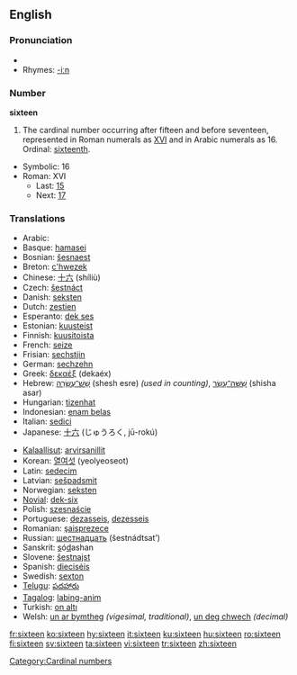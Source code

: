 ==English==
===Pronunciation===
* {{audio|en-us-sixteen.ogg|Audio (US)}}
*Rhymes: [[Rhymes:English:-iːn|-iːn]]

===Number===
'''sixteen'''
# The cardinal number occurring after fifteen and before seventeen, represented in Roman numerals as [[XVI]] and in Arabic numerals as 16.  Ordinal: [[sixteenth]].
*Symbolic: 16
*Roman: XVI
**Last: [[fifteen|15]]
**Next: [[seventeen|17]]

===Translations===
{{top}}
*Arabic: {{ARchar|[[ستة عشر]]}} {{Unicode|(síʈʈaʈ ʕášar)}}
*Basque: [[hamasei]]
*Bosnian: [[šesnaest]]
*Breton: [[c'hwezek]]
*Chinese: [[十六]] (shíliù)
*Czech: [[šestnáct]] 
*Danish: [[seksten]]
*Dutch: [[zestien]] {{f}}
*Esperanto: [[dek ses]]
*Estonian: [[kuusteist]]
*Finnish: [[kuusitoista]]
*French: [[seize#French|seize]] {{m}}
*Frisian: [[sechstjin]]
*German: [[sechzehn]] {{f}}
*Greek: [[δεκαέξ]] (dekaéx)
*Hebrew: [[שש עשרה|שֵׁשׁ־עֶשְׂרֵה]] (shesh esre) {{f}} ''(used in counting)'', [[ששה עשר|שִׁשָּׁה־עָשָׂר]] (shisha asar) {{m}}
*Hungarian: [[tizenhat]]
*Indonesian: [[enam belas]]
*Italian: [[sedici]] {{m}}
*Japanese: [[十六]] (じゅうろく, jū-rokú)
{{mid}}
*[[Kalaallisut]]: [[arvirsanillit]]
*Korean: [[열여섯]] (yeolyeoseot)
*Latin: [[sedecim]]
*Latvian: [[sešpadsmit]]
*Norwegian: [[seksten]]
*[[Novial]]: [[dek-six]]
*Polish: [[szesnaście]]
*Portuguese: [[dezasseis]], [[dezesseis]]
*Romanian: [[şaisprezece]]
*Russian: [[шестнадцать]] (šestnádtsat’)
*Sanskrit: <u>s</u>ó<u>d</u>ashan
*Slovene: [[šestnajst]]
*Spanish: [[dieciséis]] {{m}}
*Swedish: [[sexton]]
*[[Telugu]]: [[పదహారు]]
*[[Tagalog]]: [[labing-anim]]
*Turkish: [[on altı]]
*Welsh: [[un ar bymtheg]] ''(vigesimal, traditional)'', [[un deg chwech]] ''(decimal)''
{{bottom}}

[[Category:Cardinal numbers]]

[[fr:sixteen]]
[[ko:sixteen]]
[[hy:sixteen]]
[[it:sixteen]]
[[ku:sixteen]]
[[hu:sixteen]]
[[ro:sixteen]]
[[fi:sixteen]]
[[sv:sixteen]]
[[ta:sixteen]]
[[vi:sixteen]]
[[tr:sixteen]]
[[zh:sixteen]]
